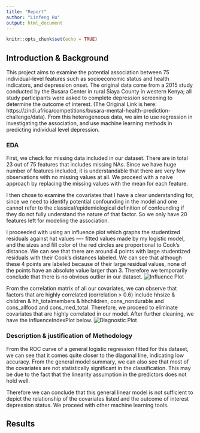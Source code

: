 ```yaml
---
title: "Report"
author: "Linfeng Hu"
output: html_document
---
```


```r
knitr::opts_chunk$set(echo = TRUE)
```

## Introduction & Background

This project aims to examine the potential association between 75 individual-level features such as socioeconomic status and health indicators, and depression onset. The original data come from a 2015 study conducted by the Busara Center in rural Siaya County in western Kenya; all study participants were asked to complete depression screening to determine the outcome of interest. (The Original Link is here: https://zindi.africa/competitions/busara-mental-health-prediction-challenge/data). From this heterogeneous data, we aim to use regression in investigating the association, and use machine learning methods in predicting individual level depression.

### EDA

First, we check for missing data included in our dataset. There are in total 23 out of 75 features that includes missing NAs. Since we have huge number of features included, it is understandable that there are very few observations with no missing values at all. We proceed with a naive approach by replacing the missing values with the mean for each feature.

I then chose to examine the covariates that I have a clear understanding for, since we need to identify potential confounding in the model and one cannot refer to the classical/epidemiological definition of confounding if they do not fully understand the nature of that factor. So we only have 20 features left for modeling the association. 

I proceeded with using an influence plot which graphs the studentized residuals against hat values ---- fitted values made by my logistic model, and the sizes and fill color of the red circles are proportional to Cook’s distance. We can see that there are around 4 points with large studentized residuals with their Cook’s distances labeled. We can see that although these 4 points are labeled because of their large residual values, none of the points have an absolute value larger than 3. Therefore we temporarily conclude that there is no obvious outlier in our dataset.
![Influence Plot](./influencePlot.png)

From the correlation matrix of all our covariates, we can observe that factors that are highly correlated (correlation > 0.6) include hhsize & children & hh_totalmembers & hhchildren, cons_nondurable and cons_allfood and cons_med_total. Therefore, we proceed to eliminate covariates that are highly correlated in our model. After further cleaning, we have the influenceIndexPlot below. 
![Diagnostic Plot](./influenceIndexPlot.png)

### Description  & justification of Methodology

From the ROC curve of a general logistic regression fitted for this dataset, we can see that it comes quite closer to the diagonal line, indicating low accuracy. From the general model summary, we can also see that most of the covariates are not statistically significant in the classification. This may be due to the fact that the linearity assumption in the predictors does not hold well. 

Therefore we can conclude that this general linear model is not sufficient to depict the relationship of the covariates listed and the outcome of interest depression status. We proceed with other machine learning tools. 


## Results






